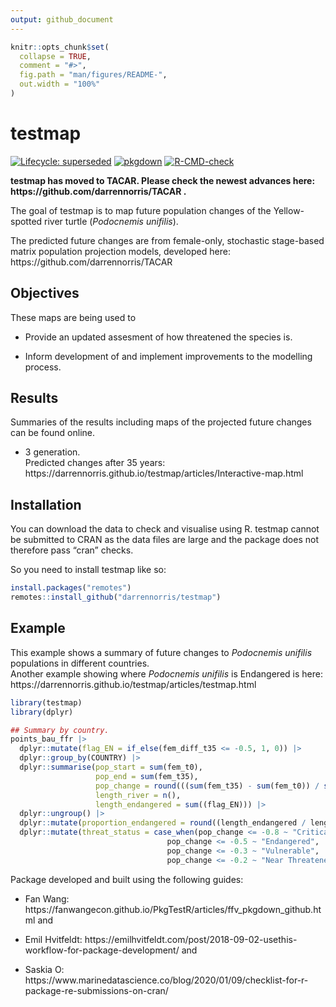 ```yaml
---
output: github_document
---
```


<!-- README.md is generated from README.Rmd. Please edit that file -->

```r
knitr::opts_chunk$set(
  collapse = TRUE,
  comment = "#>",
  fig.path = "man/figures/README-",
  out.width = "100%"
)
```

# testmap

<!-- badges: start -->
[![Lifecycle: superseded](https://img.shields.io/badge/lifecycle-superseded-blue.svg)](https://lifecycle.r-lib.org/articles/stages.html#superseded)
[![pkgdown](https://github.com/darrennorris/testmap/workflows/pkgdown/badge.svg)](https://github.com/darrennorris/eprdados/actions)
[![R-CMD-check](https://github.com/darrennorris/testmap/actions/workflows/R-CMD-check.yaml/badge.svg)](https://github.com/darrennorris/testmap/actions/workflows/R-CMD-check.yaml)
<!-- badges: end -->

**testmap has moved to TACAR. Please check the newest advances here:
https://github.com/darrennorris/TACAR .**

The goal of testmap is to map future population changes of 
the Yellow-spotted river turtle (*Podocnemis unifilis*).

The predicted future changes are from female-only, 
stochastic stage-based matrix population projection models, developed here: 
https://github.com/darrennorris/TACAR

## Objectives
These maps are being used to

 - Provide an updated assesment of how threatened the species is.

 - Inform development of and implement improvements to the modelling process.

 
## Results
Summaries of the results including maps of the projected future changes 
can be found online.

 - 3 generation.    
 Predicted changes after 35 years: https://darrennorris.github.io/testmap/articles/Interactive-map.html

## Installation

You can download the data to check and visualise using R.
testmap cannot be submitted to CRAN as the data files are large and the package 
does not therefore pass "cran" checks.

So you need to install testmap like so:

``` r
install.packages("remotes")
remotes::install_github("darrennorris/testmap")
```

## Example

This example shows a summary of 
future changes to *Podocnemis unifilis* populations in different countries.  
Another example showing where *Podocnemis unifilis* is 
Endangered is here: 
https://darrennorris.github.io/testmap/articles/testmap.html

```r
library(testmap)
library(dplyr)

## Summary by country.
points_bau_ffr |> 
  dplyr::mutate(flag_EN = if_else(fem_diff_t35 <= -0.5, 1, 0)) |>
  dplyr::group_by(COUNTRY) |> 
  dplyr::summarise(pop_start = sum(fem_t0), 
                   pop_end = sum(fem_t35), 
                   pop_change = round(((sum(fem_t35) - sum(fem_t0)) / sum(fem_t0)), 3),
                   length_river = n(), 
                   length_endangered = sum((flag_EN))) |>
  dplyr::ungroup() |> 
  dplyr::mutate(proportion_endangered = round((length_endangered / length_river), 2)) |> 
  dplyr::mutate(threat_status = case_when(pop_change <= -0.8 ~ "Critically Endangered", 
                                   pop_change <= -0.5 ~ "Endangered", 
                                   pop_change <= -0.3 ~ "Vulnerable", 
                                   pop_change <= -0.2 ~ "Near Threatened"))
```


Package developed and built using the following guides:

 * Fan Wang: https://fanwangecon.github.io/PkgTestR/articles/ffv_pkgdown_github.html
and

 * Emil Hvitfeldt: https://emilhvitfeldt.com/post/2018-09-02-usethis-workflow-for-package-development/
and

 * Saskia O: https://www.marinedatascience.co/blog/2020/01/09/checklist-for-r-package-re-submissions-on-cran/
